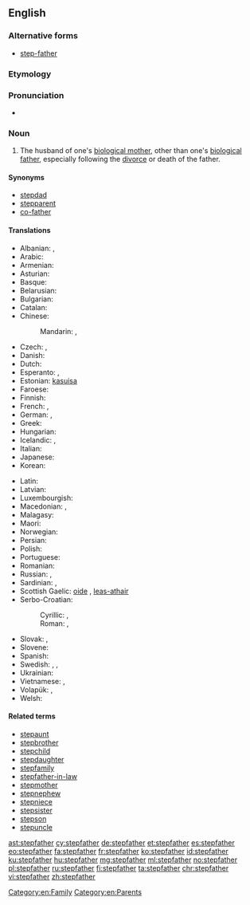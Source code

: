 ==English==

===Alternative forms===
* [[step-father]]

===Etymology===
{{prefix|step|father}}

===Pronunciation===
* {{hyphenation|step|fa|ther}}

===Noun===
{{en-noun}}

# The husband of one's [[biological mother]], other than one's [[biological father]], especially following the [[divorce]] or death of the father.

====Synonyms====
* [[stepdad]]
* [[stepparent]]
* [[co-father]]

====Translations====
{{trans-top|husband of one's biological mother, other than one's biological father}}
* Albanian: {{t-|sq|vitërk}}, {{t-|sq|njerk}}
* Arabic: {{t-|ar|زوج الأم|m|tr=zawj al-ʾumm|sc=Arab}}
* Armenian: {{t-|hy|խորթ հայր|tr=xort' hayr}}
* Asturian: {{t+|ast|padrastru|m}}
* Basque: {{t+|eu|aitaorde}}
* Belarusian: {{t-|be|айчым|m|tr=ajčým|sc=Cyrl}}
* Bulgarian: {{t-|bg|втори баща|m|tr=vtóri baštá|sc=Cyrl}}
* Catalan: {{t-|ca|padrastre|m}}
* Chinese:
*: Mandarin: {{t|cmn|繼父|sc=Hani}}, {{t|cmn|继父|tr=jìfù|sc=Hani}}
* Czech: {{t-|cs|nevlastní otec|m}}, {{t+|cs|otčím|m}}
* Danish: {{t-|da|stedfar|c}}
* Dutch: {{t+|nl|stiefvader|m}}
* Esperanto: {{t-|eo|vicpatro}}, {{qualifier|sometimes}} {{t-|eo|duonpatro}}
* Estonian: [[kasuisa]]
* Faroese: {{t-|fo|stjúkfaðir|m}}
* Finnish: {{t+|fi|isäpuoli}}
* French: {{t+|fr|beau-père|m}}, {{t+|fr|parâtre}}
* German: {{t+|de|Stiefvater|m}}, {{qualifier|gender-neutral}} {{t-|de|Stiefelternteil|m|n}}
* Greek: {{t+|el|πατριός|m|tr=patriós}}
* Hungarian: {{t+|hu|mostohaapa}}
* Icelandic: {{t-|is|stjúpfaðir|m}}, {{t-|is|stjúpi|m}}
* Italian: {{t-|it|patrigno|m}}
* Japanese: {{t-|ja|継父|tr=けいふ, keifu, ままちち, mama-chichi}}
* Korean: {{t-|ko|계부|tr=gyebu|sc=Kore}}
{{trans-mid}}
* Latin: {{t-|la|vitricus|m}}
* Latvian: {{t-|lv|patēvs|m}}
* Luxembourgish: {{t-|lb|Stéifpapp}}
* Macedonian: {{t-|mk|очув|m|tr=óčuv}}, {{t-|mk|потатко|m|tr=pótatko}}
* Malagasy: {{t+|mg|raikèly}}
* Maori: {{t-|mi|papa whakaangi}}
* Norwegian: {{t-|no|stefar|m}}
* Persian: {{t+|fa|ناپدری|tr=nâpedari|sc=fa-Arab}}
* Polish: {{t+|pl|ojczym|m}}
* Portuguese: {{t+|pt|padrasto|m}}
* Romanian: {{t-|ro|tată vitreg|m}}
* Russian: {{t+|ru|отчим|m|tr=ótčim|sc=Cyrl}}, {{t-|ru|приёмный отец|m|tr=prijómnyj otéc|sc=Cyrl}}
* Sardinian: {{t-|sc|bídrigu}}, {{t-|sc|bítricu}}
* Scottish Gaelic: [[oide]] {{g|m}}, [[leas-athair]] {{g|m}}
* Serbo-Croatian:
*: Cyrillic: {{t-|sh|о̏чӯх|m|sc=Cyrl}}, {{t-|sh|поочим|m}}
*: Roman: {{t-|sh|ȍčūh|m}}, {{t-|sh|poočim|m}}
* Slovak: {{t-|sk|nevlastný otec|m}}, {{t-|sk|otčim|m}}
* Slovene: {{t+|sl|očim|m}}
* Spanish: {{t+|es|padrastro|m}}
* Swedish: {{t-|sv|styvfar|c}}, {{t-|sv|styvfader|c}}, {{qualifier|modern slang}} {{t+|sv|plastpappa|c}}
* Ukrainian: {{t-|uk|вітчим|m|tr=vítčim|sc=Cyrl}}
* Vietnamese: {{t-|vi|bố dượng}}, {{t-|vi|cha kế}}
* Volapük: {{qualifier|♂♀}} {{t-|vo|lupal}}, {{qualifier|♂}} {{t-|vo|hilupal}}
* Welsh: {{t+|cy|llysdad|m}}
{{trans-bottom}}

====Related terms====
* [[stepaunt]]
* [[stepbrother]]
* [[stepchild]]
* [[stepdaughter]]
* [[stepfamily]]
* [[stepfather-in-law]]
* [[stepmother]]
* [[stepnephew]]
* [[stepniece]]
* [[stepsister]]
* [[stepson]]
* [[stepuncle]]

[[Category:en:Family]]
[[Category:en:Parents]]

[[ast:stepfather]]
[[cy:stepfather]]
[[de:stepfather]]
[[et:stepfather]]
[[es:stepfather]]
[[eo:stepfather]]
[[fa:stepfather]]
[[fr:stepfather]]
[[ko:stepfather]]
[[id:stepfather]]
[[ku:stepfather]]
[[hu:stepfather]]
[[mg:stepfather]]
[[ml:stepfather]]
[[no:stepfather]]
[[pl:stepfather]]
[[ru:stepfather]]
[[fi:stepfather]]
[[ta:stepfather]]
[[chr:stepfather]]
[[vi:stepfather]]
[[zh:stepfather]]